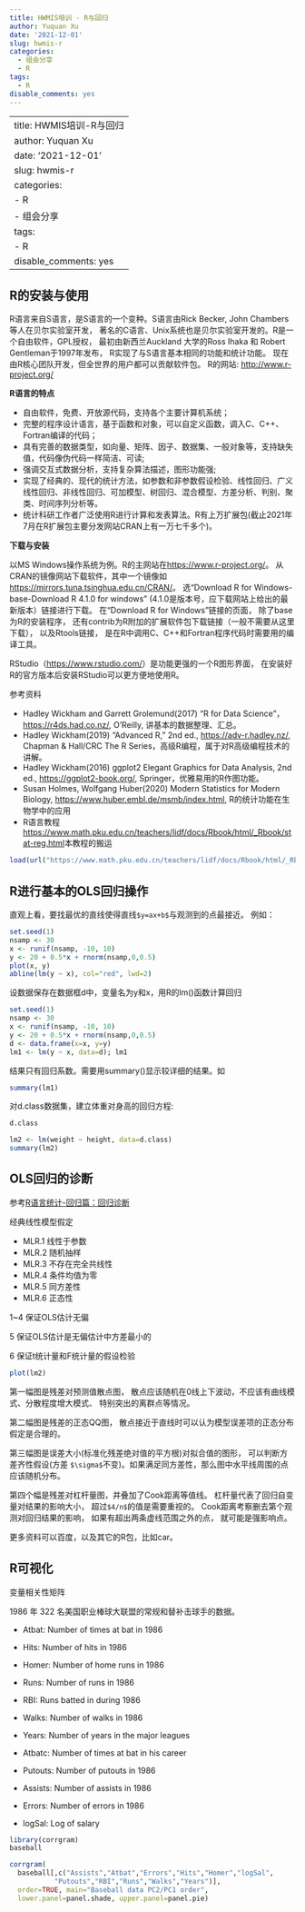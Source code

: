 ```yaml
---
title: HWMIS培训 - R与回归
author: Yuquan Xu
date: '2021-12-01'
slug: hwmis-r
categories:
  - 组会分享
  - R
tags:
  - R
disable_comments: yes
---
```

---
title: HWMIS培训-R与回归
author: Yuquan Xu
date: '2021-12-01'
slug: hwmis-r
categories:
  - R
  - 组会分享
tags:
  - R
disable_comments: yes
---

## R的安装与使用

R语言来自S语言，是S语言的一个变种。S语言由Rick Becker, John Chambers等人在贝尔实验室开发， 著名的C语言、Unix系统也是贝尔实验室开发的。R是一个自由软件，GPL授权， 最初由新西兰Auckland 大学的Ross Ihaka 和 Robert Gentleman于1997年发布， R实现了与S语言基本相同的功能和统计功能。 现在由R核心团队开发，但全世界的用户都可以贡献软件包。 R的网站: [http://www.r-project.org/](http://www.r-project.org/)

**R语言的特点**

- 自由软件，免费、开放源代码，支持各个主要计算机系统；
- 完整的程序设计语言，基于函数和对象，可以自定义函数，调入C、C++、Fortran编译的代码；
- 具有完善的数据类型，如向量、矩阵、因子、数据集、一般对象等，支持缺失值，代码像伪代码一样简洁、可读;
- 强调交互式数据分析，支持复杂算法描述，图形功能强;
- 实现了经典的、现代的统计方法，如参数和非参数假设检验、线性回归、广义线性回归、非线性回归、可加模型、树回归、混合模型、方差分析、判别、聚类、时间序列分析等。
- 统计科研工作者广泛使用R进行计算和发表算法。R有上万扩展包(截止2021年7月在R扩展包主要分发网站CRAN上有一万七千多个)。

**下载与安装**

以MS Windows操作系统为例。R的主网站在[https://www.r-project.org/](https://www.r-project.org/)。 从CRAN的镜像网站下载软件，其中一个镜像如[https://mirrors.tuna.tsinghua.edu.cn/CRAN/](https://mirrors.tuna.tsinghua.edu.cn/CRAN/)。 选“Download R for Windows-base-Download R 4.1.0 for windows” (4.1.0是版本号，应下载网站上给出的最新版本）链接进行下载。 在“Download R for Windows”链接的页面， 除了base为R的安装程序， 还有contrib为R附加的扩展软件包下载链接（一般不需要从这里下载）， 以及Rtools链接， 是在R中调用C、C++和Fortran程序代码时需要用的编译工具。

RStudio（[https://www.rstudio.com/](https://www.rstudio.com/)）是功能更强的一个R图形界面， 在安装好R的官方版本后安装RStudio可以更方便地使用R。

参考资料

- Hadley Wickham and Garrett Grolemund(2017) “R for Data Science”，[https://r4ds.had.co.nz/](https://r4ds.had.co.nz/), O’Reilly, 讲基本的数据整理、汇总。
- Hadley Wickham(2019) “Advanced R,” 2nd ed., [https://adv-r.hadley.nz/](https://adv-r.hadley.nz/), Chapman & Hall/CRC The R Series，高级R编程，属于对R高级编程技术的讲解。
- Hadley Wickham(2016) ggplot2 Elegant Graphics for Data Analysis, 2nd ed., [https://ggplot2-book.org/](https://ggplot2-book.org/), Springer，优雅易用的R作图功能。
- Susan Holmes, Wolfgang Huber(2020) Modern Statistics for Modern Biology, [https://www.huber.embl.de/msmb/index.html](https://www.huber.embl.de/msmb/index.html), R的统计功能在生物学中的应用
- R语言教程[https://www.math.pku.edu.cn/teachers/lidf/docs/Rbook/html/_Rbook/stat-reg.html](https://www.math.pku.edu.cn/teachers/lidf/docs/Rbook/html/_Rbook/stat-reg.html)本教程的搬运

```r
load(url("https://www.math.pku.edu.cn/teachers/lidf/docs/Rbook/html/_Rbook/data/reg-data.RData"))
```


## R进行基本的OLS回归操作

直观上看，要找最优的直线使得直线`$y=ax+b$`与观测到的点最接近。 例如：

```r
set.seed(1)
nsamp <- 30
x <- runif(nsamp, -10, 10)
y <- 20 + 0.5*x + rnorm(nsamp,0,0.5)
plot(x, y)
abline(lm(y ~ x), col="red", lwd=2)
```

设数据保存在数据框d中，变量名为y和x，用R的lm()函数计算回归

```r
set.seed(1)
nsamp <- 30
x <- runif(nsamp, -10, 10)
y <- 20 + 0.5*x + rnorm(nsamp,0,0.5)
d <- data.frame(x=x, y=y)
lm1 <- lm(y ~ x, data=d); lm1
```

结果只有回归系数。需要用summary()显示较详细的结果。如

```r
summary(lm1)
```
对d.class数据集，建立体重对身高的回归方程:

```r
d.class
```


```r
lm2 <- lm(weight ~ height, data=d.class)
summary(lm2)
```


## OLS回归的诊断

参考[R语言统计-回归篇：回归诊断](https://zhuanlan.zhihu.com/p/341318994)

经典线性模型假定

- MLR.1 线性于参数
- MLR.2 随机抽样
- MLR.3 不存在完全共线性
- MLR.4 条件均值为零
- MLR.5 同方差性
- MLR.6 正态性

1~4 保证OLS估计无偏

5 保证OLS估计是无偏估计中方差最小的

6 保证t统计量和F统计量的假设检验



<!-- - __随机抽样__ -->

<!-- - __线性__ 若因变量与自变量线性相关，那么残差值与预测（拟合）值就没有任何系统关联。 换句话说，除了白噪声，模型应该包含数据中所有的系统方差。在“残差图与拟合图” （Residuals vs Fitted，左上）中可以清楚地看到一个曲线关系，这暗示着你可能需要对回 归模型加上一个二次项。 -->

<!-- - __独立性__ 你无法从这些图中分辨出因变量值是否相互独立，只能从收集的数据中来验证。 上面的例子中，没有任何先验的理由去相信一位女性的体重会影响另外一位女性的体重。 假若你发现数据是从一个家庭抽样得来的，那么可能必须要调整模型独立性的假设。 -->

<!-- - __正态性__ 当预测变量值固定时，因变量成正态分布，则残差值（预测与真实的差值）也应该是一个均值为0的正态分布。“正态Q-Q图”（Normal Q-Q，右上）是在正态分布对应的值下，标准化残差的概图。若满足正态假设，那么图上的点应该落在呈45度角的直线上；若不是如此，那么 就违反了正态性的假设。 -->

<!-- - __同方差性__ 若满足不变方差假设，那么在“位置尺度图”（Scale-Location Graph，左下） 中，水平线周围的点应该随机分布。该图似乎满足此假设。 最后一幅“残差与杠杆图”（Residuals vs Leverage，右下）提供了你可能关注的单个观测点的信息。从图形可以鉴别出离群点、高杠杆值点和强影响点。 -->


```r
plot(lm2)
```

第一幅图是残差对预测值散点图， 散点应该随机在0线上下波动，不应该有曲线模式、分散程度增大模式、 特别突出的离群点等情况。

第二幅图是残差的正态QQ图， 散点接近于直线时可以认为模型误差项的正态分布假定是合理的。

第三幅图是误差大小(标准化残差绝对值的平方根)对拟合值的图形， 可以判断方差齐性假设(方差
`$\sigma$`不变)。如果满足同方差性，那么图中水平线周围的点应该随机分布。

第四个幅是残差对杠杆量图，并叠加了Cook距离等值线。 杠杆量代表了回归自变量对结果的影响大小， 超过`$4/n$`的值是需要重视的。 Cook距离考察删去第个观测对回归结果的影响， 如果有超出两条虚线范围之外的点， 就可能是强影响点。


更多资料可以百度，以及其它的R包，比如car。

## R可视化

变量相关性矩阵

1986 年 322 名美国职业棒球大联盟的常规和替补击球手的数据。 

- Atbat: Number of times at bat in 1986

- Hits: Number of hits in 1986

- Homer: Number of home runs in 1986

- Runs: Number of runs in 1986

- RBI: Runs batted in during 1986

- Walks: Number of walks in 1986

- Years: Number of years in the major leagues

- Atbatc: Number of times at bat in his career

- Putouts: Number of putouts in 1986

- Assists: Number of assists in 1986

- Errors: Number of errors in 1986

- logSal: Log of salary

```r
library(corrgram)
baseball
```


```r
corrgram(
  baseball[,c("Assists","Atbat","Errors","Hits","Homer","logSal",
           "Putouts","RBI","Runs","Walks","Years")], 
  order=TRUE, main="Baseball data PC2/PC1 order",
  lower.panel=panel.shade, upper.panel=panel.pie)
```


